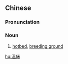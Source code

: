 {{also|温床|溫牀}}
==Chinese==
{{zh-forms|s=温床|t2=溫牀}}

===Pronunciation===
{{zh-pron
|m=wēnchuáng
|c=wan1 cong4
|mn=un-chhn̂g/qz,xm,zz:un-chhông
|cat=n
}}

===Noun===
{{zh-noun}}

# [[hotbed]], [[breeding ground]] {{gloss|a place ideal for the growth of something undesirable}}

[[hu:溫床]]